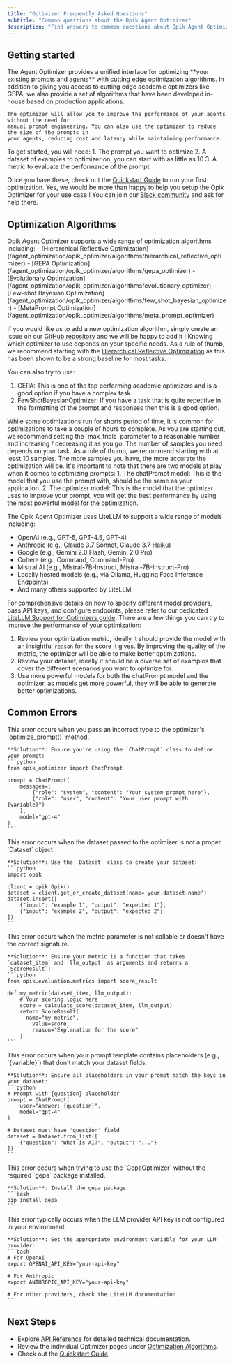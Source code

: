 ```yaml
---
title: "Optimizer Frequently Asked Questions"
subtitle: "Common questions about the Opik Agent Optimizer"
description: "Find answers to common questions about Opik Agent Optimizer, including optimizer selection, configuration, usage, and best practices."
---
```


## Getting started

<AccordionGroup>
  <Accordion title="Why should I use the Opik Agent Optimizer?">
    The Agent Optimizer provides a unified interface for optimizing **your existing prompts and
    agents** with cutting edge optimization algorithms. In addition to giving you access to cutting
    edge academic optimizers like GEPA, we also provide a set of algorithms that have been developed
    in-house based on production applications.

    The optimizer will allow you to improve the performance of your agents without the need for
    manual prompt engineering. You can also use the optimizer to reduce the size of the prompts in
    your agents, reducing cost and latency while maintaining performance.
  </Accordion>
  <Accordion title="How do I get started with the Optimizer ?">
  To get started, you will need:
  1. The prompt you want to optimize
  2. A dataset of examples to optimizer on, you can start with as little as 10
  3. A metric to evaluate the performance of the prompt

  Once you have these, check out the [Quickstart Guide](/agent_optimization/opik_optimizer/overview)
  to run your first optimization.
  </Accordion>
  <Accordion title="Can you help me optimize my prompt ?">
  Yes, we would be more than happy to help you setup the Opik Optimizer for your use case ! You can
  join our [Slack community](https://chat.comet.com) and ask for help there.
  </Accordion>
</AccordionGroup>

## Optimization Algorithms

<AccordionGroup>
  <Accordion title="What are the supported optimization algorithms?">
  Opik Agent Optimizer supports a wide range of optimization algorithms including:
  - [Hierarchical Reflective Optimization](/agent_optimization/opik_optimizer/algorithms/hierarchical_reflective_optimizer)
  - [GEPA Optimization](/agent_optimization/opik_optimizer/algorithms/gepa_optimizer)
  - [Evolutionary Optimization](/agent_optimization/opik_optimizer/algorithms/evolutionary_optimizer)
  - [Few-shot Bayesian Optimization](/agent_optimization/opik_optimizer/algorithms/few_shot_bayesian_optimizer)
  - [MetaPrompt Optimization](/agent_optimization/opik_optimizer/algorithms/meta_prompt_optimizer)

  If you would like us to add a new optimization algorithm, simply create an issue on our
  [GitHub repository](https://github.com/comet-ml/opik/issues) and we will be happy to add it !
  </Accordion>
  <Accordion title="How do I choose the right optimizer for my task?">
  Knowing which optimizer to use depends on your specific needs. As a rule of thumb, we recommend
  starting with the [Hierarchical Reflective Optimization](/agent_optimization/opik_optimizer/algorithms/hierarchical_reflective_optimizer)
  as this has been shown to be a strong baseline for most tasks.

  You can also try to use:
  1. GEPA: This is one of the top performing academic optimizers and is a good option if you have a 
     complex task.
  2. FewShotBayesianOptimizer: If you have a task that is quite repetitive in the formatting of the prompt
     and responses then this is a good option.
  
  </Accordion>
  <Accordion title="How long should I run the optimization for?">
  While some optimizations run for shorts period of time, it is common for optimizations to take a
  couple of hours to complete. As you are starting out, we recommend setting the `max_trials`
  parameter to a reasonable number and increasing / decreasing it as you go.
  </Accordion>
  <Accordion title="How many dataset samples do I need?">
  The number of samples you need depends on your task. As a rule of thumb, we recommend starting with
  at least 10 samples. The more samples you have, the more accurate the optimization will be.
  </Accordion>
  <Accordion title="What models are supported for optimization?">
  It's important to note that there are two models at play when it comes to optimizing prompts:
  1. The chatPrompt model: This is the model that you use the prompt with, should be the same as
     your application.
  2. The optimizer model: This is the model that the optimizer uses to improve your prompt, you will
     get the best performance by using the most powerful model for the optimization.

  The Opik Agent Optimizer uses LiteLLM to support a wide range of models including:
  - OpenAI (e.g., GPT-5, GPT-4.5, GPT-4)
  - Anthropic (e.g., Claude 3.7 Sonnet, Claude 3.7 Haiku)
  - Google (e.g., Gemini 2.0 Flash, Gemini 2.0 Pro)
  - Cohere (e.g., Command, Command-Pro)
  - Mistral AI (e.g., Mistral-7B-Instruct, Mistral-7B-Instruct-Pro)
  - Locally hosted models (e.g., via Ollama, Hugging Face Inference Endpoints)
  - And many others supported by LiteLLM.

  For comprehensive details on how to specify different model providers, pass API keys, and
  configure endpoints, please refer to our dedicated
  [LiteLLM Support for Optimizers guide](/agent_optimization/opik_optimizer/litellm_support).
  </Accordion>
  <Accordion title="The performance is not improving, what should I do?">
  There are a few things you can try to improve the performance of your optimization:
  1. Review your optimization metric, ideally it should provide the model with an insightful
     `reason` for the score it gives. By improving the quality of the metric, the optimizer will be
     able to make better optimizations.
  2. Review your dataset, ideally it should be a diverse set of examples that cover the different
     scenarios you want to optimize for.
  3. Use more powerful models for both the chatPrompt model and the optimizer, as models get more
     powerful, they will be able to generate better optimizations.
  </Accordion>
</AccordionGroup>

## Common Errors

<AccordionGroup>
  <Accordion title="ValueError: Prompt must be a ChatPrompt object">
    This error occurs when you pass an incorrect type to the optimizer's `optimize_prompt()` method.

    **Solution**: Ensure you're using the `ChatPrompt` class to define your prompt:
    ```python
    from opik_optimizer import ChatPrompt

    prompt = ChatPrompt(
        messages=[
            {"role": "system", "content": "Your system prompt here"},
            {"role": "user", "content": "Your user prompt with {variable}"}
        ],
        model="gpt-4"
    )
    ```
  </Accordion>

  <Accordion title="ValueError: Dataset must be a Dataset object">
    This error occurs when the dataset passed to the optimizer is not a proper `Dataset` object.

    **Solution**: Use the `Dataset` class to create your dataset:
    ```python
    import opik

    client = opik.Opik()
    dataset = client.get_or_create_dataset(name='your-dataset-name')
    dataset.insert([
        {"input": "example 1", "output": "expected 1"},
        {"input": "example 2", "output": "expected 2"}
    ])
    ```
  </Accordion>

  <Accordion title="ValueError: Metric must be a function">
    This error occurs when the metric parameter is not callable or doesn't have the correct signature.

    **Solution**: Ensure your metric is a function that takes `dataset_item` and `llm_output` as arguments and returns a `ScoreResult`:
    ```python
    from opik.evaluation.metrics import score_result

    def my_metric(dataset_item, llm_output):
        # Your scoring logic here
        score = calculate_score(dataset_item, llm_output)
        return ScoreResult(
          name="my-metric",
            value=score,
            reason="Explanation for the score"
        )
    ```
  </Accordion>

  <Accordion title="ValueError: Missing required key in prompt">
    This error occurs when your prompt template contains placeholders (e.g., `{variable}`) that don't match your dataset fields.

    **Solution**: Ensure all placeholders in your prompt match the keys in your dataset:
    ```python
    # Prompt with {question} placeholder
    prompt = ChatPrompt(
        user="Answer: {question}",
        model="gpt-4"
    )

    # Dataset must have 'question' field
    dataset = Dataset.from_list([
        {"question": "What is AI?", "output": "..."}
    ])
    ```
  </Accordion>

  <Accordion title="ImportError: gepa package is required for GepaOptimizer">
    This error occurs when trying to use the `GepaOptimizer` without the required `gepa` package installed.

    **Solution**: Install the gepa package:
    ```bash
    pip install gepa
    ```
  </Accordion>

  <Accordion title="Exception: Make sure you have provider API key set">
    This error typically occurs when the LLM provider API key is not configured in your environment.

    **Solution**: Set the appropriate environment variable for your LLM provider:
    ```bash
    # For OpenAI
    export OPENAI_API_KEY="your-api-key"

    # For Anthropic
    export ANTHROPIC_API_KEY="your-api-key"

    # For other providers, check the LiteLLM documentation
    ```
  </Accordion>
</AccordionGroup>

## Next Steps

- Explore [API Reference](/agent_optimization/opik_optimizer/reference) for detailed technical documentation.
- Review the individual Optimizer pages under [Optimization Algorithms](/agent_optimization/overview#optimization-algorithms).
- Check out the [Quickstart Guide](/agent_optimization/opik_optimizer/quickstart).
